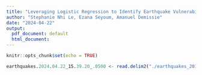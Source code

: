 ```yaml
---
title: "Leveraging Logistic Regression to Identify Earthquake Vulnerability: A Multi-Factorial Approach Considering Earthquake Data and Building Characteristics"
author: "Stephanie Nhi Le, Ezana Seyoum, Amanuel Demissie"
date: "2024-04-22"
output: 
  pdf_document: default
  html_document:
---
```


```r
knitr::opts_chunk$set(echo = TRUE)
```

```r
earthquakes.2024.04.22_15.39.20_.0500 <- read.delim2("./earthquakes_2010_2024.tsv")
```

